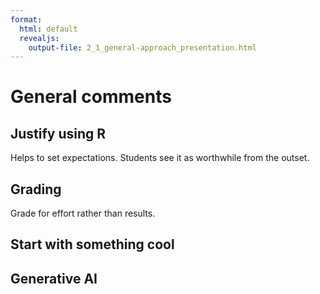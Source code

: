 ```yaml
---
format: 
  html: default
  revealjs: 
    output-file: 2_1_general-approach_presentation.html
---
```


# General comments

## Justify using R

Helps to set expectations. Students see it as worthwhile from the outset.

## Grading

Grade for effort rather than results.

## Start with something cool

## Generative AI
